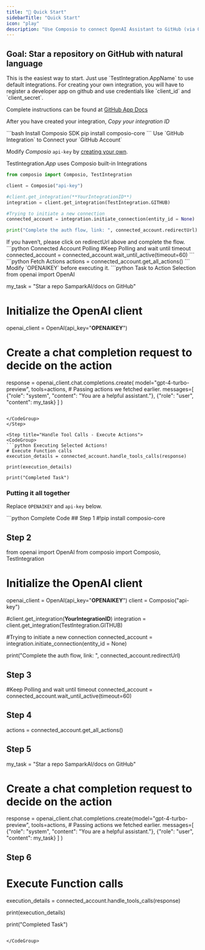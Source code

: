 ```yaml
---
title: "🚀 Quick Start"
sidebarTitle: "Quick Start"
icon: "play"
description: "Use Composio to connect OpenAI Assistant to GitHub (via OAUTH2) to perform a task using natural language"
---
```


## Goal: Star a repository on GitHub with natural language

<Steps> 
<Step title="Setting Up GitHub Integration">
<Tabs>
<Tab title="Continue with default Integration">
This is the easiest way to start. Just use `TestIntegration.AppName` to use default integrations.
</Tab>
<Tab title="Create your Integration">
For creating your own integration, you will have to register a developer app on github and use credentials like `client_id` and `client_secret`.

Complete instructions can be found at [GitHub App Docs](https://docs.composio.dev/apps/github)

After you have created your integration, _Copy your integration ID_

</Tab>
</Tabs>

</Step>

<Step title="Authenticating GitHub">
<CodeGroup>
```bash Install Composio SDK 
pip install composio-core
```
</CodeGroup>
Use `GitHub Integration` to Connect your `GitHub Account`

Modify _Composio_ `api-key` by [creating your own](https://app.composio.dev/api_keys).

<Tip> TestIntegration.*App* uses Composio built-in Integrations </Tip>
<CodeGroup>
```python Auth via OAuth 
from composio import Composio, TestIntegration

client = Composio("api-key")

#client.get_integration(**YourIntegrationID**)
integration = client.get_integration(TestIntegration.GITHUB)

#Trying to initiate a new connection
connected_account = integration.initiate_connection(entity_id = None)

print("Complete the auth flow, link: ", connected_account.redirectUrl)

````

</CodeGroup>
</Step>
<Step title="Wait for Connected Account Status to be 'Active'">
  If you haven’t, please click on redirectUrl above and complete the flow.
  <CodeGroup>
    ```python Connected Account Polling
    #Keep Polling and wait until timeout
    connected_account = connected_account.wait_until_active(timeout=60)
    ```
  </CodeGroup>
</Step>

<Step title="Supported Actions">
  <CodeGroup>
    ```python Fetch Actions
    actions = connected_account.get_all_actions()
    ```
  </CodeGroup>

</Step>

<Step title="Using Function Call">
Modify `OPENAIKEY` before executing it.
<CodeGroup>
```python Task to Action Selection
from openai import OpenAI

my_task = "Star a repo SamparkAI/docs on GitHub"

# Initialize the OpenAI client
openai_client = OpenAI(api_key="******OPENAIKEY******")

# Create a chat completion request to decide on the action
response = openai_client.chat.completions.create(
model="gpt-4-turbo-preview",
tools=actions, # Passing actions we fetched earlier.
messages=[
    {"role": "system", "content": "You are a helpful assistant."},
    {"role": "user", "content": my_task}
  ]
)
````

</CodeGroup>
</Step>

<Step title="Handle Tool Calls - Execute Actions">
<CodeGroup>
```python Executing Selected Actions!
# Execute Function calls
execution_details = connected_account.handle_tools_calls(response)

print(execution_details)

print("Completed Task")

````

</CodeGroup>
</Step>
</Steps>

### Putting it all together

Replace `OPENAIKEY` and `api-key` below.

<CodeGroup>
```python Complete Code
## Step 1
#!pip install composio-core

## Step 2
from openai import OpenAI
from composio import Composio, TestIntegration

# Initialize the OpenAI client
openai_client = OpenAI(api_key="******OPENAIKEY******")
client = Composio("api-key")

#client.get_integration(**YourIntegrationID**)
integration = client.get_integration(TestIntegration.GITHUB)

#Trying to initiate a new connection
connected_account = integration.initiate_connection(entity_id = None)

print("Complete the auth flow, link: ", connected_account.redirectUrl)

## Step 3
#Keep Polling and wait until timeout
connected_account = connected_account.wait_until_active(timeout=60)

## Step 4
actions = connected_account.get_all_actions()

## Step 5
my_task = "Star a repo SamparkAI/docs on GitHub"



# Create a chat completion request to decide on the action
response = openai_client.chat.completions.create(model="gpt-4-turbo-preview",
tools=actions, # Passing actions we fetched earlier.
messages=[
    {"role": "system", "content": "You are a helpful assistant."},
    {"role": "user", "content": my_task}
  ]
)

## Step 6
# Execute Function calls
execution_details = connected_account.handle_tools_calls(response)

print(execution_details)

print("Completed Task")
````

</CodeGroup>

